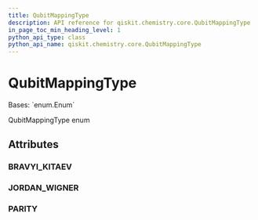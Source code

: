 ```yaml
---
title: QubitMappingType
description: API reference for qiskit.chemistry.core.QubitMappingType
in_page_toc_min_heading_level: 1
python_api_type: class
python_api_name: qiskit.chemistry.core.QubitMappingType
---
```


# QubitMappingType

<Class id="qiskit.chemistry.core.QubitMappingType" isDedicatedPage={true} github="https://github.com/qiskit-community/qiskit-aqua/tree/stable/0.9/qiskit/chemistry/core/hamiltonian.py" signature="QubitMappingType(value)">
  Bases: `enum.Enum`

  QubitMappingType enum

  ## Attributes

  ### BRAVYI\_KITAEV

  <Attribute id="qiskit.chemistry.core.QubitMappingType.BRAVYI_KITAEV" name="BRAVYI_KITAEV" attributeValue="= 'bravyi_kitaev'" />

  ### JORDAN\_WIGNER

  <Attribute id="qiskit.chemistry.core.QubitMappingType.JORDAN_WIGNER" name="JORDAN_WIGNER" attributeValue="= 'jordan_wigner'" />

  ### PARITY

  <Attribute id="qiskit.chemistry.core.QubitMappingType.PARITY" name="PARITY" attributeValue="= 'parity'" />
</Class>

